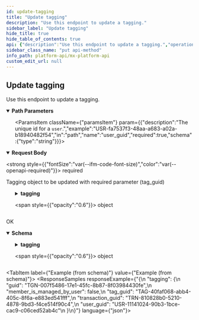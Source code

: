 ```yaml
---
id: update-tagging
title: "Update tagging"
description: "Use this endpoint to update a tagging."
sidebar_label: "Update tagging"
hide_title: true
hide_table_of_contents: true
api: {"description":"Use this endpoint to update a tagging.","operationId":"updateTagging","parameters":[{"description":"The unique id for a `tagging`.","example":"TGN-007f5486-17e1-45fc-8b87-8f03984430fe","in":"path","name":"tagging_guid","required":true,"schema":{"type":"string"}},{"description":"The unique id for a `user`.","example":"USR-fa7537f3-48aa-a683-a02a-b18940482f54","in":"path","name":"user_guid","required":true,"schema":{"type":"string"}}],"requestBody":{"content":{"application/json":{"schema":{"properties":{"tagging":{"properties":{"tag_guid":{"example":"TAG-40faf068-abb4-405c-8f6a-e883ed541fff","type":"string"}},"required":["tag_guid"],"type":"object"}},"type":"object"}}},"description":"Tagging object to be updated with required parameter (tag_guid)","required":true},"responses":{"200":{"content":{"application/vnd.mx.api.v1+json":{"schema":{"properties":{"tagging":{"properties":{"guid":{"example":"TGN-007f5486-17e1-45fc-8b87-8f03984430fe","nullable":true,"type":"string"},"member_is_managed_by_user":{"example":false,"nullable":true,"type":"boolean"},"tag_guid":{"example":"TAG-40faf068-abb4-405c-8f6a-e883ed541fff","nullable":true,"type":"string"},"transaction_guid":{"example":"TRN-810828b0-5210-4878-9bd3-f4ce514f90c4","nullable":true,"type":"string"},"user_guid":{"example":"USR-11141024-90b3-1bce-cac9-c06ced52ab4c","nullable":true,"type":"string"}},"type":"object"}},"type":"object"}}},"description":"OK"}},"tags":["users"],"method":"put","path":"/users/{user_guid}/taggings/{tagging_guid}","servers":[{"url":"https://api.mx.com"},{"url":"https://int-api.mx.com"}],"security":[{"basicAuth":[]}],"securitySchemes":{"basicAuth":{"scheme":"basic","type":"http"}},"jsonRequestBodyExample":{"tagging":{"tag_guid":"TAG-40faf068-abb4-405c-8f6a-e883ed541fff"}},"info":{"contact":{"name":"MX Platform API","url":"https://www.mx.com/products/platform-api"},"description":"The MX Platform API is a powerful, fully-featured API designed to make aggregating and enhancing financial data easy and reliable. It can seamlessly connect your app or website to tens of thousands of financial institutions.","title":"MX Platform API","version":"0.1.0"},"postman":{"name":"Update tagging","description":{"content":"Use this endpoint to update a tagging.","type":"text/plain"},"url":{"path":["users",":user_guid","taggings",":tagging_guid"],"host":["{{baseUrl}}"],"query":[],"variable":[{"disabled":false,"description":{"content":"(Required) The unique id for a `tagging`.","type":"text/plain"},"type":"any","value":"","key":"tagging_guid"},{"disabled":false,"description":{"content":"(Required) The unique id for a `user`.","type":"text/plain"},"type":"any","value":"","key":"user_guid"}]},"header":[{"key":"Content-Type","value":"application/json"},{"key":"Accept","value":"application/vnd.mx.api.v1+json"}],"method":"PUT","body":{"mode":"raw","raw":"\"\"","options":{"raw":{"language":"json"}}}}}
sidebar_class_name: "put api-method"
info_path: platform-api/mx-platform-api
custom_edit_url: null
---
```



## Update tagging



Use this endpoint to update a tagging.


<details style={{"marginBottom":"1rem"}} data-collapsed={false} open={true}>
<summary style={{}}>
<strong>Path Parameters</strong>
</summary>

<div>
<ul>
<ParamsItem className={"paramsItem"} param={{"description":"The unique id for a `tagging`.","example":"TGN-007f5486-17e1-45fc-8b87-8f03984430fe","in":"path","name":"tagging_guid","required":true,"schema":{"type":"string"}}}></ParamsItem>

<ParamsItem className={"paramsItem"} param={{"description":"The unique id for a `user`.","example":"USR-fa7537f3-48aa-a683-a02a-b18940482f54","in":"path","name":"user_guid","required":true,"schema":{"type":"string"}}}></ParamsItem>
</ul>
</div>
</details>

<MimeTabs>
<TabItem label={"application/json"} value={"application/json-schema"}>
<details style={{}} data-collapsed={false} open={true}>
<summary style={{"textAlign":"left"}}>
<strong>Request Body</strong>

<strong style={{"fontSize":"var(--ifm-code-font-size)","color":"var(--openapi-required)"}}> required</strong>
</summary>

<div style={{"textAlign":"left","marginLeft":"1rem"}}>
<div style={{"marginTop":"1rem","marginBottom":"1rem"}}>

Tagging object to be updated with required parameter (tag_guid)

</div>
</div>

<ul style={{"marginLeft":"1rem"}}>
<SchemaItem collapsible={true} className={"schemaItem"}>
<details style={{}}>
<summary style={{}}>
<strong>tagging</strong>

<span style={{"opacity":"0.6"}}> object</span>
</summary>

<div style={{"marginLeft":"1rem"}}>
<SchemaItem collapsible={false} name={"tag_guid"} required={true} schemaName={"string"} qualifierMessage={undefined} schema={{"example":"TAG-40faf068-abb4-405c-8f6a-e883ed541fff","type":"string"}}></SchemaItem>
</div>
</details>
</SchemaItem>
</ul>
</details>
</TabItem>
</MimeTabs>

<div>
<ApiTabs>
<TabItem label={"200"} value={"200"}>
<div>

OK

</div>

<div>
<MimeTabs schemaType={"response"}>
<TabItem label={"application/vnd.mx.api.v1+json"} value={"application/vnd.mx.api.v1+json"}>
<SchemaTabs>
<TabItem label={"Schema"} value={"Schema"}>
<details style={{}} data-collapsed={false} open={true}>
<summary style={{"textAlign":"left"}}>
<strong>Schema</strong>
</summary>

<div style={{"textAlign":"left","marginLeft":"1rem"}}></div>

<ul style={{"marginLeft":"1rem"}}>
<SchemaItem collapsible={true} className={"schemaItem"}>
<details style={{}}>
<summary style={{}}>
<strong>tagging</strong>

<span style={{"opacity":"0.6"}}> object</span>
</summary>

<div style={{"marginLeft":"1rem"}}>
<SchemaItem collapsible={false} name={"guid"} required={false} schemaName={"string"} qualifierMessage={undefined} schema={{"example":"TGN-007f5486-17e1-45fc-8b87-8f03984430fe","nullable":true,"type":"string"}}></SchemaItem>

<SchemaItem collapsible={false} name={"member_is_managed_by_user"} required={false} schemaName={"boolean"} qualifierMessage={undefined} schema={{"example":false,"nullable":true,"type":"boolean"}}></SchemaItem>

<SchemaItem collapsible={false} name={"tag_guid"} required={false} schemaName={"string"} qualifierMessage={undefined} schema={{"example":"TAG-40faf068-abb4-405c-8f6a-e883ed541fff","nullable":true,"type":"string"}}></SchemaItem>

<SchemaItem collapsible={false} name={"transaction_guid"} required={false} schemaName={"string"} qualifierMessage={undefined} schema={{"example":"TRN-810828b0-5210-4878-9bd3-f4ce514f90c4","nullable":true,"type":"string"}}></SchemaItem>

<SchemaItem collapsible={false} name={"user_guid"} required={false} schemaName={"string"} qualifierMessage={undefined} schema={{"example":"USR-11141024-90b3-1bce-cac9-c06ced52ab4c","nullable":true,"type":"string"}}></SchemaItem>
</div>
</details>
</SchemaItem>
</ul>
</details>
</TabItem>

<TabItem label={"Example (from schema)"} value={"Example (from schema)"}>
<ResponseSamples responseExample={"{\n  \"tagging\": {\n    \"guid\": \"TGN-007f5486-17e1-45fc-8b87-8f03984430fe\",\n    \"member_is_managed_by_user\": false,\n    \"tag_guid\": \"TAG-40faf068-abb4-405c-8f6a-e883ed541fff\",\n    \"transaction_guid\": \"TRN-810828b0-5210-4878-9bd3-f4ce514f90c4\",\n    \"user_guid\": \"USR-11141024-90b3-1bce-cac9-c06ced52ab4c\"\n  }\n}"} language={"json"}></ResponseSamples>
</TabItem>
</SchemaTabs>
</TabItem>
</MimeTabs>
</div>
</TabItem>
</ApiTabs>
</div>

      